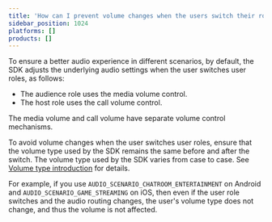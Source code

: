 ```yaml
---
title: 'How can I prevent volume changes when the users switch their roles in an interactive live streaming channel?'
sidebar_position: 1024
platforms: []
products: []
---
```



To ensure a better audio experience in different scenarios, by default, the SDK adjusts the underlying audio settings when the user switches user roles, as follows:

- The audience role uses the media volume control.
- The host role uses the call volume control.

The media volume and call volume have separate volume control mechanisms.

To avoid volume changes when the user switches user roles, ensure that the volume type used by the SDK remains the same before and after the switch. The volume type used by the SDK varies from case to case. See [Volume type introduction](/help/integration-issues/system_volume) for details.

For example, if you use `AUDIO_SCENARIO_CHATROOM_ENTERTAINMENT` on Android and `AUDIO_SCENARIO_GAME_STREAMING` on iOS, then even if the user role switches and the audio routing changes, the user's volume type does not change, and thus the volume is not affected.
